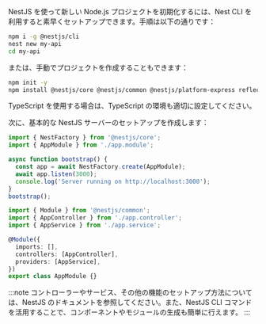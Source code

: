 NestJS を使って新しい Node.js プロジェクトを初期化するには、Nest CLI を利用すると素早くセットアップできます。手順は以下の通りです：

```bash
npm i -g @nestjs/cli
nest new my-api
cd my-api
```

または、手動でプロジェクトを作成することもできます：

```bash
npm init -y
npm install @nestjs/core @nestjs/common @nestjs/platform-express reflect-metadata rxjs
```

TypeScript を使用する場合は、TypeScript の環境も適切に設定してください。

次に、基本的な NestJS サーバーのセットアップを作成します：

```ts title="main.ts"
import { NestFactory } from '@nestjs/core';
import { AppModule } from './app.module';

async function bootstrap() {
  const app = await NestFactory.create(AppModule);
  await app.listen(3000);
  console.log('Server running on http://localhost:3000');
}
bootstrap();
```

```ts title="app.module.ts"
import { Module } from '@nestjs/common';
import { AppController } from './app.controller';
import { AppService } from './app.service';

@Module({
  imports: [],
  controllers: [AppController],
  providers: [AppService],
})
export class AppModule {}
```

:::note
コントローラーやサービス、その他の機能のセットアップ方法については、NestJS のドキュメントを参照してください。また、NestJS CLI コマンドを活用することで、コンポーネントやモジュールの生成も簡単に行えます。
:::

